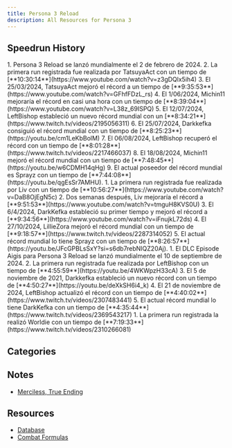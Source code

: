 ```yaml
---
title: Persona 3 Reload
description: All Resources for Persona 3
---
```



<DocsHero 
    content="Persona 3 Reload is the remake of third mainline entry in the persona series. It has way too many versions."
    srcUrl={cover}
    alt="Persona 3 Cover"
/>

<LinkCard title="Leaderboards" href="https://www.speedrun.com/p3r" description="See all the submitted runs on Speedrun.com"/>

## Speedrun History
<Tabs>
<TabItem label="Merciless, True Ending - PC">
        <Steps>
            1. Persona 3 Reload se lanzó mundialmente el 2 de febrero de 2024.
            2. La primera run registrada fue realizada por TatsuyaAct con un tiempo de [**10:30:14**](https://www.youtube.com/watch?v=z3gDQlx5ih4)
            3. El 25/03/2024, TatsuyaAct mejoró el récord a un tiempo de [**9:35:53**](https://www.youtube.com/watch?v=GFhfFDzL_rs)
            4. El 1/06/2024, Michin11 mejoraría el récord en casi una hora con un tiempo de [**8:39:04**](https://www.youtube.com/watch?v=L38z_69ISPQ)
            5. El 12/07/2024, LeftBishop estableció un nuevo récord mundial con un [**8:34:21**](https://www.twitch.tv/videos/2195056311)
            6. El 25/07/2024, Darkkefka consiguió el récord mundial con un tiempo de [**8:25:23**](https://youtu.be/cm1LeKbBolM)
            7. El 06/08/2024, LeftBishop recuperó el récord con un tiempo de [**8:01:28**](https://www.twitch.tv/videos/2217466037)
            8. El 18/08/2024, Michin11 mejoró el récord mundial con un tiempo de [**7:48:45**](https://youtu.be/w6CDMH14qHg)
            9. El actual poseedor del récord mundial es Sprayz con un tiempo de [**7:44:08**](https://youtu.be/qgEsSr7AMHU).
        </Steps>
    </TabItem>
    <TabItem label="Merciless, True Ending - Console">
        <Steps>
           1. La primera run registrada fue realizada por Liv con un tiempo de [**10:56:27**](https://www.youtube.com/watch?v=DaB8OjEgN5c)
            2. Dos semanas después, Liv mejoraría el récord a [**9:51:53**](https://www.youtube.com/watch?v=tmguH8KVS0U)
            3. El 6/4/2024, DarkKefka estableció su primer tiempo y mejoró el récord a [**9:34:56**](https://www.youtube.com/watch?v=iFnujkL72ds)
            4. El 27/10/2024, LillieZora mejoró el récord mundial con un tiempo de [**9:18:57**](https://www.twitch.tv/videos/2287314052)
            5. El actual récord mundial lo tiene Sprayz con un tiempo de [**8:26:57**](https://youtu.be/JFcGPBLsSxY?si=s6db7rebNIQZ20Aj).
         </Steps>
    </TabItem>
    <TabItem label="Heartless, Episode Aigis - PC">
        <Steps>
            1. El DLC Episode Aigis para Persona 3 Reload se lanzó mundialmente el 10 de septiembre de 2024.
            2. La primera run registrada fue realizada por LeftBishop con un tiempo de [**4:55:59**](https://youtu.be/4WKWpzH33cA)
            3. El 5 de noviembre de 2021, Darkkefka estableció un nuevo récord con un tiempo de [**4:50:27**](https://youtu.be/deXkSH6i4_k)
            4. El 21 de noviembre de 2024, LeftBishop actualizó el récord con un tiempo de [**4:40:02**](https://www.twitch.tv/videos/2307483441)
            5. El actual récord mundial lo tiene DarkKefka con un tiempo de [**4:35:44**](https://www.twitch.tv/videos/2369543217)
            </Steps>
    </TabItem>
    <TabItem label="Heartless, Episode Aigis - Console">
        <Steps>
        1. La primera run registrada la realizó Worldie con un tiempo de [**7:19:33**](https://www.twitch.tv/videos/2310266081)        
        </Steps>
    </TabItem>
</Tabs>


## Categories
<CardGrid>
    <Card title="Normal, True Ending"></Card>
    <Card title="Merciless, True Ending"></Card>
</CardGrid>

## Notes
- [Merciless, True Ending](https://docs.google.com/document/d/17m72zqLohfoLH842zDwP2BnByJhnKhh-R518vVn9VY4/edit?usp=drivesdk)

## Resources
- [Database](https://docs.google.com/spreadsheets/d/1f4Bhkg0gBqUSm4YR1Bba1JsQn6w6fPDrqBTaWlHla8A/edit#gid=0)
- [Combat Formulas](https://steamcommunity.com/sharedfiles/filedetails/?id=3230774091)
